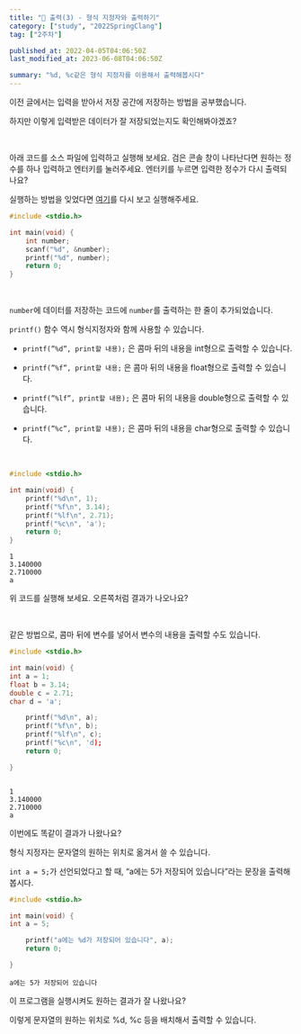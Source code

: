 ```yaml
---
title: "📂 출력(3) - 형식 지정자와 출력하기"
category: ["study", "2022SpringClang"]
tag: ["2주차"]

published_at: 2022-04-05T04:06:50Z
last_modified_at: 2023-06-08T04:06:50Z

summary: "%d, %c같은 형식 지정자를 이용해서 출력해봅시다"
---
```


이전 글에서는 입력을 받아서 저장 공간에 저장하는 방법을 공부했습니다.

하지만 이렇게 입력받은 데이터가 잘 저장되었는지도 확인해봐야겠죠?

<br />

아래 코드를 소스 파일에 입력하고 실행해 보세요. 검은 콘솔 창이 나타난다면 원하는 정수를 하나 입력하고 엔터키를 눌러주세요. 엔터키를 누르면 입력한 정수가 다시 출력되나요?

실행하는 방법을 잊었다면 [여기](/post/2022C-output1)를 다시 보고 실행해주세요.

```c
#include <stdio.h>

int main(void) {
	int number;
	scanf("%d", &number);
	printf("%d", number);
	return 0;
}
```

<br />

`number`에 데이터를 저장하는 코드에 `number`를 출력하는 한 줄이 추가되었습니다.

`printf()` 함수 역시 형식지정자와 함께 사용할 수 있습니다.

- `printf(”%d”, print할 내용);` 은 콤마 뒤의 내용을 int형으로 출력할 수 있습니다.

- `printf(”%f”, print할 내용;` 은 콤마 뒤의 내용을 float형으로 출력할 수 있습니다.

- `printf(”%lf”, print할 내용);` 은 콤마 뒤의 내용을 double형으로 출력할 수 있습니다.

- `printf(”%c”, print할 내용);` 은 콤마 뒤의 내용을 char형으로 출력할 수 있습니다.

<br />
<div style={{display: 'grid', gridTemplateColumns: '1fr 1fr', gap:'1rem', width: '100%'}}>

```c
#include <stdio.h>

int main(void) {
	printf("%d\n", 1);
	printf("%f\n", 3.14);
	printf("%lf\n", 2.71);
	printf("%c\n", 'a');
	return 0;
}
```

```text
1
3.140000
2.710000
a
```

</div>

위 코드를 실행해 보세요. 오른쪽처럼 결과가 나오나요?

<br />

같은 방법으로, 콤마 뒤에 변수를 넣어서 변수의 내용을 출력할 수도 있습니다.

<div style={{display: 'grid', gridTemplateColumns: '1fr 1fr', gap:'1rem', width: '100%'}}>

```c
#include <stdio.h>

int main(void) {
int a = 1;
float b = 3.14;
double c = 2.71;
char d = 'a';

    printf("%d\n", a);
    printf("%f\n", b);
    printf("%lf\n", c);
    printf("%c\n", 'd);
    return 0;

}

```

```text

1
3.140000
2.710000
a

```

</div>

이번에도 똑같이 결과가 나왔나요?

형식 지정자는 문자열의 원하는 위치로 옮겨서 쓸 수 있습니다.

`int a = 5;`가 선언되었다고 할 때, “a에는 5가 저장되어 있습니다”라는 문장을 출력해봅시다.

<div style={{display: 'grid', gridTemplateColumns: '1fr 1fr', gap:'1rem', width: '100%'}}>

```c
#include <stdio.h>

int main(void) {
int a = 5;

    printf("a에는 %d가 저장되어 있습니다", a);
    return 0;

}

```

```text
a에는 5가 저장되어 있습니다
```

</div>

이 프로그램을 실행시켜도 원하는 결과가 잘 나왔나요?

이렇게 문자열의 원하는 위치로 %d, %c 등을 배치해서 출력할 수 있습니다.
